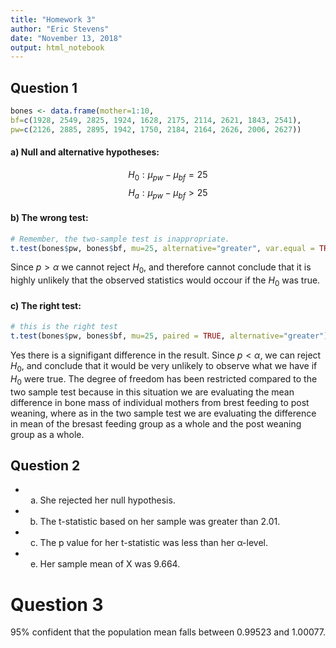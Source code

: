 ```yaml
---
title: "Homework 3"
author: "Eric Stevens"
date: "November 13, 2018"
output: html_notebook
---
```



## Question 1

```r
bones <- data.frame(mother=1:10,
bf=c(1928, 2549, 2825, 1924, 1628, 2175, 2114, 2621, 1843, 2541),
pw=c(2126, 2885, 2895, 1942, 1750, 2184, 2164, 2626, 2006, 2627))
```


#### a) Null and alternative hypotheses:

$$H_0 :  \mu_{pw} - \mu_{bf} = 25$$
$$H_a : \mu_{pw} - \mu_{bf} > 25$$

#### b) The wrong test:

```r
# Remember, the two-sample test is inappropriate.
t.test(bones$pw, bones$bf, mu=25, alternative="greater", var.equal = TRUE)
```
Since $p>\alpha$ we cannot reject $H_0$, and therefore cannot conclude that 
it is highly unlikely that the observed statistics would occour if the $H_0$ 
was true.


#### c) The right test:
```r
# this is the right test
t.test(bones$pw, bones$bf, mu=25, paired = TRUE, alternative="greater")
```
Yes there is a signifigant difference in the result. Since $p<\alpha$, we 
can reject $H_0$, and conclude that it would be very unlikely to observe 
what we have if $H_0$ were true. The degree of freedom has been restricted 
compared to the two sample test because in this situation we are evaluating 
the mean difference in bone mass of individual mothers from brest feeding to
post weaning, where as in the two sample test we are evaluating the difference
in mean of the bresast feeding group as a whole and the post weaning group 
as a whole.

## Question 2

* a. She rejected her null hypothesis.
* b. The t-statistic based on her sample was greater than 2.01.
* c. The p value for her t-statistic was less than her α-level.
* e. Her sample mean of X was 9.664.


# Question 3

95% confident that the population mean falls between 0.99523 and 1.00077.


